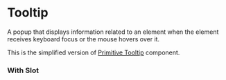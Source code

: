 
<Meta title="Overlays/Tooltip/Simplified" />

# Tooltip

A popup that displays information related to an element when the element
receives keyboard focus or the mouse hovers over it.

This is the simplified version of [Primitive Tooltip](?path=/docs/overlays-tooltip-primitive--docs) component.

<Canvas of={TooltipStories.Simplified} />
<Controls of={TooltipStories.Simplified} />

### With Slot

<Canvas of={TooltipStories.WithContentSlot} />
